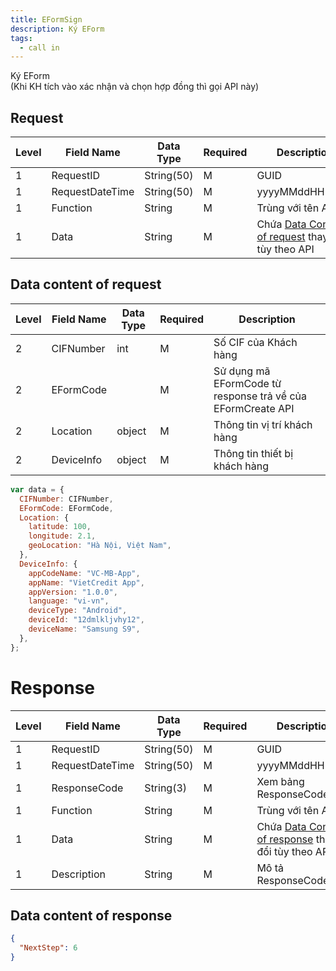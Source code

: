 ```yaml
---
title: EFormSign
description: Ký EForm
tags:
  - call in
---
```


Ký EForm <br/>
(Khi KH tích vào xác nhận và chọn hợp đồng thì gọi API này)

## Request

| Level | Field Name      | Data Type  | Required | Description                                                                    |
| ----- | --------------- | ---------- | -------- | ------------------------------------------------------------------------------ |
| 1     | RequestID       | String(50) | M        | GUID                                                                           |
| 1     | RequestDateTime | String(50) | M        | yyyyMMddHHmmss                                                                 |
| 1     | Function        | String     | M        | Trùng với tên API                                                              |
| 1     | Data            | String     | M        | Chứa [Data Content of request](#data-content-of-request) thay đổi tùy theo API |

## Data content of request

| Level | Field Name | Data Type | Required | Description                                                 |
| ----- | ---------- | --------- | -------- | ----------------------------------------------------------- |
| 2     | CIFNumber  | int       | M        | Số CIF của Khách hàng                                       |
| 2     | EFormCode  |           | M        | Sử dụng mã EFormCode từ response trả về của EFormCreate API |
| 2     | Location   | object    | M        | Thông tin vị trí khách hàng                                 |
| 2     | DeviceInfo | object    | M        | Thông tin thiết bị khách hàng                               |

```javascript
var data = {
  CIFNumber: CIFNumber,
  EFormCode: EFormCode,
  Location: {
    latitude: 100,
    longitude: 2.1,
    geoLocation: "Hà Nội, Việt Nam",
  },
  DeviceInfo: {
    appCodeName: "VC-MB-App",
    appName: "VietCredit App",
    appVersion: "1.0.0",
    language: "vi-vn",
    deviceType: "Android",
    deviceId: "12dmlkljvhy12",
    deviceName: "Samsung S9",
  },
};
```

# Response

| Level | Field Name      | Data Type  | Required | Description                                                                      |
| ----- | --------------- | ---------- | -------- | -------------------------------------------------------------------------------- |
| 1     | RequestID       | String(50) | M        | GUID                                                                             |
| 1     | RequestDateTime | String(50) | M        | yyyyMMddHHmmss                                                                   |
| 1     | ResponseCode    | String(3)  | M        | Xem bảng ResponseCodeData                                                        |
| 1     | Function        | String     | M        | Trùng với tên API                                                                |
| 1     | Data            | String     | M        | Chứa [Data Content of response](#data-content-of-response) thay đổi tùy theo API |
| 1     | Description     | String     | M        | Mô tả ResponseCode                                                               |

## Data content of response

```json
{
  "NextStep": 6
}
```
